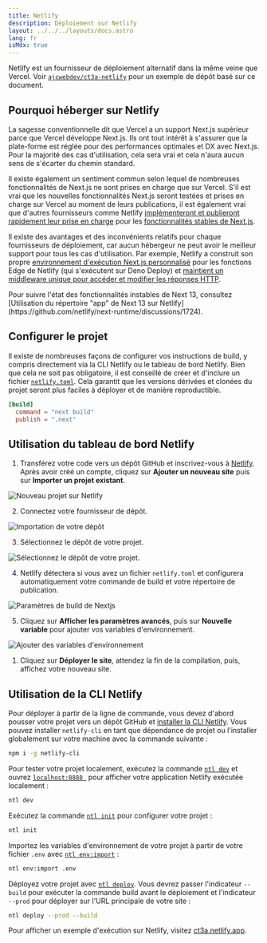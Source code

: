 ```yaml
---
title: Netlify
description: Déploiement sur Netlify
layout: ../../../layouts/docs.astro
lang: fr
isMdx: true
---
```



Netlify est un fournisseur de déploiement alternatif dans la même veine que Vercel. Voir [`ajcwebdev/ct3a-netlify`](https://github.com/ajcwebdev/ct3a-netlify) pour un exemple de dépôt basé sur ce document.

## Pourquoi héberger sur Netlify

La sagesse conventionnelle dit que Vercel a un support Next.js supérieur parce que Vercel développe Next.js. Ils ont tout intérêt à s'assurer que la plate-forme est réglée pour des performances optimales et DX avec Next.js. Pour la majorité des cas d'utilisation, cela sera vrai et cela n'aura aucun sens de s'écarter du chemin standard.

Il existe également un sentiment commun selon lequel de nombreuses fonctionnalités de Next.js ne sont prises en charge que sur Vercel. S'il est vrai que les nouvelles fonctionnalités Next.js seront testées et prises en charge sur Vercel au moment de leurs publications, il est également vrai que d'autres fournisseurs comme Netlify [implémenteront et publieront rapidement leur prise en charge](https://www.netlify.com/blog/deploy-nextjs-13/) pour les [fonctionnalités stables de Next.js](https://docs.netlify.com/integrations/frameworks/next-js/overview/).

Il existe des avantages et des inconvénients relatifs pour chaque fournisseurs de déploiement, car aucun hébergeur ne peut avoir le meilleur support pour tous les cas d'utilisation. Par exemple, Netlify a construit son propre [environnement d'exécution Next.js personnalisé](https://github.com/netlify/next-runtime) pour les fonctions Edge de Netlify (qui s'exécutent sur Deno Deploy) et [maintient un middleware unique pour accéder et modifier les réponses HTTP](https://github.com/netlify/next-runtime#nextjs-middleware-on-netlify).

<Callout type="info">
  Pour suivre l'état des fonctionnalités instables de Next 13, consultez [Utilisation du répertoire "app" de Next 13 sur Netlify](https://github.com/netlify/next-runtime/discussions/1724).
</Callout>

## Configurer le projet

Il existe de nombreuses façons de configurer vos instructions de build, y compris directement via la CLI Netlify ou le tableau de bord Netlify. Bien que cela ne soit pas obligatoire, il est conseillé de créer et d'inclure un fichier [`netlify.toml`](https://docs.netlify.com/configure-builds/file-based-configuration/). Cela garantit que les versions dérivées et clonées du projet seront plus faciles à déployer et de manière reproductible.

```toml
[build]
  command = "next build"
  publish = ".next"
```

## Utilisation du tableau de bord Netlify

1. Transférez votre code vers un dépôt GitHub et inscrivez-vous à [Netlify](https://app.netlify.com/signup). Après avoir créé un compte, cliquez sur **Ajouter un nouveau site** puis sur **Importer un projet existant**.

![Nouveau projet sur Netlify](/images/netlify-01-new-project.webp)

2. Connectez votre fournisseur de dépôt.

![Importation de votre dépôt](/images/netlify-02-connect-to-git-provider.webp)

3. Sélectionnez le dépôt de votre projet.

![Sélectionnez le dépôt de votre projet.](/images/netlify-03-pick-a-repository-from-github.webp)

4. Netlify détectera si vous avez un fichier `netlify.toml` et configurera automatiquement votre commande de build et votre répertoire de publication.

![Paramètres de build de Nextjs](/images/netlify-04-configure-build-settings.webp)

5. Cliquez sur **Afficher les paramètres avancés**, puis sur **Nouvelle variable** pour ajouter vos variables d'environnement.

![Ajouter des variables d'environnement](/images/netlify-05-env-vars.webp)

1. Cliquez sur **Déployer le site**, attendez la fin de la compilation, puis, affichez votre nouveau site.

## Utilisation de la CLI Netlify

Pour déployer à partir de la ligne de commande, vous devez d'abord pousser votre projet vers un dépôt GitHub et [installer la CLI Netlify](https://docs.netlify.com/cli/get-started/). Vous pouvez installer `netlify-cli` en tant que dépendance de projet ou l'installer globalement sur votre machine avec la commande suivante :

```bash
npm i -g netlify-cli
```

Pour tester votre projet localement, exécutez la commande [`ntl dev`](https://docs.netlify.com/cli/get-started/#run-a-local-development-environment) et ouvrez [`localhost:8888 `](http://localhost:8888/) pour afficher votre application Netlify exécutée localement :

```bash
ntl dev
```

Exécutez la commande [`ntl init`](https://docs.netlify.com/cli/get-started/#continuous-deployment) pour configurer votre projet :

```bash
ntl init
```

Importez les variables d'environnement de votre projet à partir de votre fichier `.env` avec [`ntl env:import`](https://cli.netlify.com/commands/env#envimport) :

```bash
ntl env:import .env
```

Déployez votre projet avec [`ntl deploy`](https://docs.netlify.com/cli/get-started/#manual-deploys). Vous devrez passer l'indicateur `--build` pour exécuter la commande build avant le déploiement et l'indicateur `--prod` pour déployer sur l'URL principale de votre site :

```bash
ntl deploy --prod --build
```

Pour afficher un exemple d'exécution sur Netlify, visitez [ct3a.netlify.app](https://ct3a.netlify.app/).
